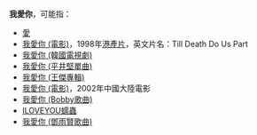 '''我愛你'''，可能指：

* [[愛|愛]]
* [[我愛你_(電影)|我愛你 (電影)]]，1998年[[港產片|港產片]]，英文片名：Till Death Do Us Part
* [[我愛你_(韓國電視劇)|我愛你 (韓國電視劇)]]
* [[我愛你_(平井堅單曲)|我愛你 (平井堅單曲)]]
* [[我愛你_(王傑專輯)|我愛你 (王傑專輯)]]
* [[我愛你_(電影)|我愛你 (電影)]]，2002年中國大陸電影
* [[我愛你_(Bobby歌曲)|我愛你 (Bobby歌曲)]]
* [[ILOVEYOU蠕蟲|ILOVEYOU蠕蟲]]
* [[我愛你_(鄧雨賢歌曲)|我愛你 (鄧雨賢歌曲)]]

{{disambig|cat=三字消歧义}}